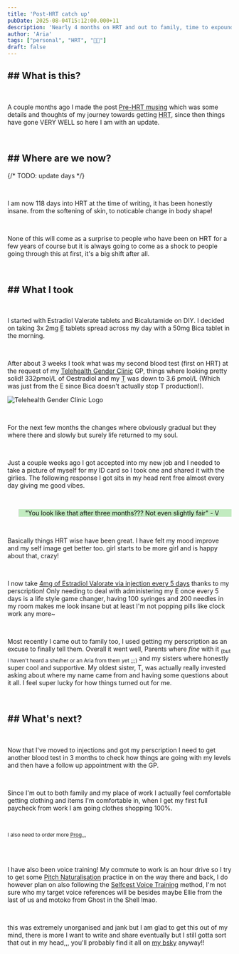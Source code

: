 ```yaml
---
title: 'Post-HRT catch up'
pubDate: 2025-08-04T15:12:00.000+11
description: 'Nearly 4 months on HRT and out to family, time to expound'
author: 'Aria'
tags: ["personal", "HRT", "🏳️‍⚧️"]
draft: false
---
```


<h2 class="text-2xl"><strong>## What is this?</strong></h2>

<br />

A couple months ago I made the post <a href="https://aria.coffee/posts/post-2/" target="_blank">Pre-HRT musing</a> which was some details and thoughts of my journey towards getting <abbr title="Hormone Replacement Therapy">HRT</abbr>, since then things have gone VERY WELL so here I am with an update.

<br />


<h2 class="text-2xl"><strong>## Where are we now?</strong></h2>

{/* TODO: update days */}

<br />

I am now 118 days into HRT at the time of writing, it has been honestly insane. from the softening of skin, to noticable change in body shape!

<br />

None of this will come as a surprise to people who have been on HRT for a few years of course but it is always going to come as a shock to people going through this at first, it's a big shift after all.

<br />

<h2 class="text-2xl"><strong>## What I took</strong></h2>

<br />

I started with Estradiol Valerate tablets and Bicalutamide on DIY. I decided on taking 3x 2mg <abbr title="Estrogen">E</abbr> tablets spread across my day with a 50mg Bica tablet in the morning.

<br />

After about 3 weeks I took what was my second blood test (first on HRT) at the request of my <abbr title="I HIGHLY recomend them if you're in Australia btw">[Telehealth Gender Clinic](https://www.ttgc.com.au)</abbr> GP, things where looking pretty solid! 332pmol/L of Oestradiol and my <abbr title="Testosterone">T</abbr> was down to 3.6 pmol/L (Which was just from the E since Bica doesn't actually stop T production!).

![Telehealth Gender Clinic Logo](https://www.ttgc.com.au/uploads/1/2/6/6/126647645/weebly-title_orig.jpg)

<br />

For the next few months the changes where obviously gradual but they where there and slowly but surely life returned to my soul.

<br />

Just a couple weeks ago I got accepted into my new job and I needed to take a picture of myself for my ID card so I took one and shared it with the girlies. The following response I got sits in my head rent free almost every day giving me good vibes.

<br />

<blockquote style="background-color: #C2EBC0; color: rgb(10 10 10);" class="p-2">"You look like that after three months??? Not even slightly fair" - V</blockquote>

<br />

Basically things HRT wise have been great. I have felt my mood improve and my self image get better too. girl starts to be more girl and is happy about that, crazy!

<br />

I now take [4mg of Estradiol Valorate via injection every 5 days](https://estrannai.se/#i0_cu,4,5,1-4,5,1-4,5,1-4,5,1-4,5,1-4,5,1_c,4,5,1) thanks to my perscription! Only needing to deal with administering my E once every 5 days is a life style game changer, having 100 syringes and 200 needles in my room makes me look insane but at least I'm not popping pills like clock work any more~

<br />

Most recently I came out to family too, I used getting my perscription as an excuse to finally tell them. Overall it went well, Parents where *fine* with it <sub>(but I haven't heard a she/her or an Aria from them yet ;;;)</sub> and my sisters where honestly super cool and supportive. My oldest sister, T, was actually really invested asking about where my name came from and having some questions about it all. I feel super lucky for how things turned out for me.

<br />

<h2 class="text-2xl"><strong>## What's next?</strong></h2>

<br />

Now that I've moved to injections and got my perscription I need to get another blood test in 3 months to check how things are going with my levels and then have a follow up appointment with the GP.

<br />

Since I'm out to both family and my place of work I actually feel comfortable getting clothing and items I'm comfortable in, when I get my first full paycheck from work I am going clothes shopping 100%.

<br />

<sub> I also need to order more <abbr title="Progesterone">Prog</abbr>,,,</sub>

<br />
<br />

I have also been voice training! My commute to work is an hour drive so I try to get some [Pitch Naturalisation](https://wiki.sumianvoice.com/wiki/pages/PIPM/) practice in on the way there and back, I do however plan on also following the [Selfcest Voice Training](https://whtwnd.com/isuggest.selfce.st/3luwj44eyei2n) method, I'm not sure who my target voice references will be besides maybe Ellie from the last of us and motoko from Ghost in the Shell lmao.

<br />

this was extremely unorganised and jank but I am glad to get this out of my mind, there is more I want to write and share eventually but I still gotta sort that out in my head,,, you'll probably find it all on [my bsky](https://bsky.app/profile/did:plc:valun42etpm73we7bgyh64ge) anyway!!